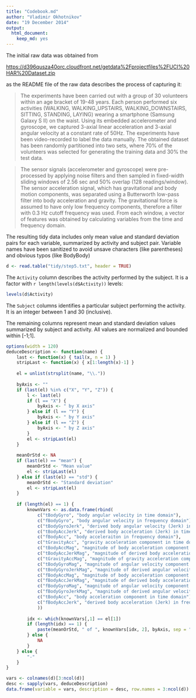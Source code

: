 ```yaml
---
title: "Codebook.md"
author: "Vladimir Okhotnikov"
date: "19 December 2014"
output:
  html_document:
    keep_md: yes
---
```


The initial raw data was obtained from 

[https://d396qusza40orc.cloudfront.net/getdata%2Fprojectfiles%2FUCI%20HAR%20Dataset.zip](https://d396qusza40orc.cloudfront.net/getdata%2Fprojectfiles%2FUCI%20HAR%20Dataset.zip)

as the README file of the raw data describes the process of capturing it:

> The experiments have been carried out with a group of 30 volunteers within an 
> age bracket of 19-48 years. Each person performed six activities (WALKING, 
> WALKING_UPSTAIRS, WALKING_DOWNSTAIRS, SITTING, STANDING, LAYING) wearing a 
> smartphone (Samsung Galaxy S II) on the waist. Using its embedded 
> accelerometer and gyroscope, we captured 3-axial linear acceleration and 
> 3-axial angular velocity at a constant rate of 50Hz. The experiments have 
> been video-recorded to label the data manually. The obtained dataset has been 
> randomly partitioned into two sets, where 70% of the volunteers was selected 
> for generating the training data and 30% the test data. 

> The sensor signals (accelerometer and gyroscope) were pre-processed by 
> applying noise filters and then sampled in fixed-width sliding windows of 
> 2.56 sec and 50% overlap (128 readings/window). The sensor acceleration 
> signal, which has gravitational and body motion components, was separated 
> using a Butterworth low-pass filter into body acceleration and gravity. The 
> gravitational force is assumed to have only low frequency components, 
> therefore a filter with 0.3 Hz cutoff frequency was used. From each window, 
> a vector of features was obtained by calculating variables from the time 
> and frequency domain.

The resulting tidy data includes only mean value and standard deviation pairs 
for each variable, summarized by activity and subject pair. Variable names
have been sanitized to avoid unsave characters (like parentheses) and obvious
typos (like BodyBody)

```r
d <- read.table("tidy/step5.txt", header = TRUE)
```

The `Activity` column describes the activity performed by the subject. It is a 
factor with `r length(levels(d$Activity))` levels: 
```r
levels(d$Activity)
```

The `Subject` columns identifies a particular subject performing the activity. 
It is an integer between 1 and 30 (inclusive).

The remaining columns represent mean and standard deviation values summarized by 
subject and activity. All values are normalized and bounded within [-1;1].

```r
options(width = 120)
deduceDescription <- function(name) {
    last <- function(x) { tail(x, n = 1) }
    stripLast <- function(x) { x[1:length(x)-1] }
    
    el = unlist(strsplit(name, "\\."))
    
    byAxis <- ""
    if (last(el) %in% c("X", "Y", "Z")) {
        l <- last(el)
        if (l == "X") {
            byAxis <- " by X axis"
        } else if (l == "Y") {
            byAxis <- " by Y axis"
        } else if (l == "Z") {
            byAxis <- " by Z axis"
        }
        el <- stripLast(el)
    }
    
    meanOrStd <- NA
    if (last(el) == "mean") {
        meanOrStd <- "Mean value"
        el <- stripLast(el)
    } else if (last(el) == "std") {
        meanOrStd <- "Standard deviation"
        el <- stripLast(el)
    }
    
    if (length(el) == 1) {
        knownVars <- as.data.frame(rbind(
            c("tBodyGyro", "body angular velocity in time domain"),
            c("fBodyGyro", "body angular velocity in frequency domain"),
            c("tBodyGyroJerk", "derived body angular velocity (Jerk) in time domain"),
            c("tBodyAccJerk", "derived body acceleration (Jerk) in time domain"),
            c("fBodyAcc", "body acceleraiton in frequency domain"),
            c("tGravityAcc", "gravity acceleration component in time domain"),
            c("tBodyAccMag", "magnitude of body acceleration component in time domain"),
            c("tBodyAccJerkMag", "magnitude of derived body acceleration (Jerk) in time domain"),
            c("tGravityAccMag", "magnitude of gravity acceleration component in time domain"),
            c("tBodyGyroMag", "magnitude of angular velocity component in time domain"),
            c("tBodyGyroJerkMag", "magnitude of derived angular velocity (Jerk) in time domain"),
            c("fBodyAccMag", "magnitude of body acceleration component in frequency domain"),
            c("fBodyAccJerkMag", "magnitude of derived body acceleration (Jerk) in frequency domain"),
            c("fBodyGyroMag", "magnitude of angular velocity component in frequency domain"),
            c("fBodyGyroJerkMag", "magnitude of derived angular velocity (Jerk) in frequency domain"),
            c("tBodyAcc", "body acceleration component in time domain"),
            c("fBodyAccJerk", "derived body acceleration (Jerk) in frequency domain")
            ))
        
        idx <- which(knownVars[,1] == el[1])
        if (length(idx) == 1) {
            paste(meanOrStd, " of ", knownVars[idx, 2], byAxis, sep = "")
        } else {
            NA
        }
    } else {
        "-"
    }
}

vars <- colnames(d)[3:ncol(d)]
desc <- sapply(vars, deduceDescription)
data.frame(variable = vars, description = desc, row.names = 3:ncol(d))
```